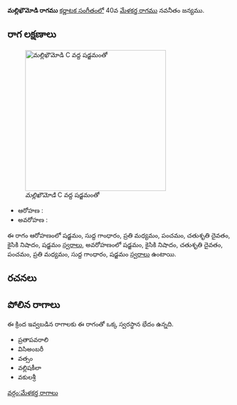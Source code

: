 {{Infobox ragam
	| name          	= మల్లిఖౌమోడి
	| synonym	    	= 
	| mela          	= 
	| chakra        	= 
	| janaka        	= 
	| type          	= షడవ
	| arohanam      	= {{svaraC|S|G1|M2|P|D2|N2|S'}} 
	| avarohanam    	= {{svaraC|S'|N2|D2|P|M2|G1|S}}
	| jeeva         	=
	| chhaya        	=
	| nyasa         	=
	| vishesha      	= 
	| equivalent  		= 
}}
{{కర్ణాటక సంగీత రాగాలు}}
'''మల్లిఖౌమోడి రాగము''' [[కర్ణాటక సంగీతం]]లో 40వ [[మేళకర్త రాగము]] నవనీతం జన్యము. 


==రాగ లక్షణాలు==
[[Image:mallikaumodi_kb2wiki.png|thumb|right|316px|''మల్లిఖౌమోడి'' C వద్ద షడ్జమంతో]]

* ఆరోహణ : {{svaraC|S|G1|M2|P|D2|N2|S'}} 
* అవరోహణ : {{svaraC|S'|N2|D2|P|M2|G1|S}}

ఈ రాగం ఆరోహణంలో షడ్జమం, సుద్ద  గాంధారం, ప్రతి మధ్యమం, పంచమం, చతుశృతి దైవతం, కైసికి నిషాదం, షడ్జమం [[స్వరాలు]], అవరోహణంలో షడ్జమం, కైసికి నిషాదం, చతుశృతి దైవతం, పంచమం, ప్రతి మధ్యమం, సుద్ద  గాంధారం, షడ్జమం [[స్వరాలు]] ఉంటాయి.

==రచనలు==



==పోలిన రాగాలు==
ఈ క్రింద ఇవ్వబడిన రాగాలకు ఈ రాగంతో ఒక్క స్వరస్థాన భేదం ఉన్నది.
*  ప్రతాపవరాలి
* విసిఅంబరీ
* వత్సం
* వల్లిషకీలా
* వకులశ్రీ



[[వర్గం:మేళకర్త రాగాలు]]